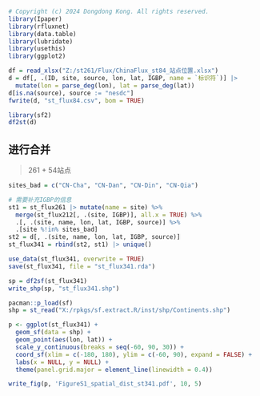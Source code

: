 ```r
# Copyright (c) 2024 Dongdong Kong. All rights reserved.
library(Ipaper)
library(rfluxnet)
library(data.table)
library(lubridate)
library(usethis)
library(ggplot2)

df = read_xlsx("Z:/st261/Flux/ChinaFlux_st84_站点位置.xlsx")
d = df[, .(ID, site, source, lon, lat, IGBP, name = `标识符`)] |> 
  mutate(lon = parse_deg(lon), lat = parse_deg(lat))
d[is.na(source), source := "nesdc"]
fwrite(d, "st_flux84.csv", bom = TRUE)
```

```r
library(sf2)
df2st(d)
```

## 进行合并
> 261 + 54站点
```r
sites_bad = c("CN-Cha", "CN-Dan", "CN-Din", "CN-Qia")

# 需要补充IGBP的信息
st1 = st_flux261 |> mutate(name = site) %>%
  merge(st_flux212[, .(site, IGBP)], all.x = TRUE) %>%
  .[, .(site, name, lon, lat, IGBP, source)] %>%
  .[site %!in% sites_bad]
st2 = d[, .(site, name, lon, lat, IGBP, source)]
st_flux341 = rbind(st2, st1) |> unique()

use_data(st_flux341, overwrite = TRUE)
save(st_flux341, file = "st_flux341.rda")

sp = df2sf(st_flux341)
write_shp(sp, "st_flux341.shp")
```

```r
pacman::p_load(sf)
shp = st_read("X:/rpkgs/sf.extract.R/inst/shp/Continents.shp")
```

```r
p <- ggplot(st_flux341) + 
  geom_sf(data = shp) + 
  geom_point(aes(lon, lat)) + 
  scale_y_continuous(breaks = seq(-60, 90, 30)) + 
  coord_sf(xlim = c(-180, 180), ylim = c(-60, 90), expand = FALSE) + 
  labs(x = NULL, y = NULL) + 
  theme(panel.grid.major = element_line(linewidth = 0.4))

write_fig(p, 'FigureS1_spatial_dist_st341.pdf', 10, 5)
```
